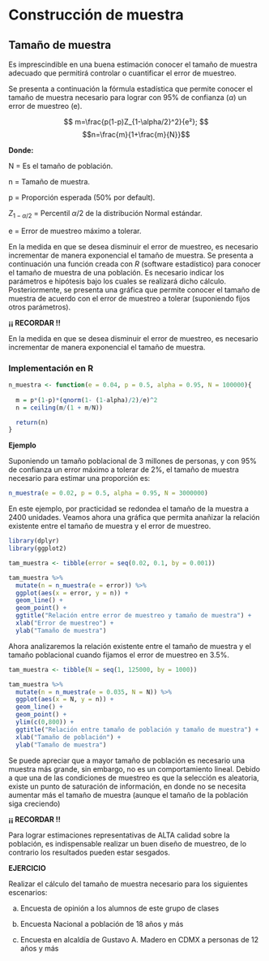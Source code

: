 # Construcción de muestra


## Tamaño de muestra

Es imprescindible en una buena estimación conocer el tamaño de muestra adecuado que permitirá controlar o cuantificar el error de muestreo.

Se presenta a continuación la fórmula estadística que permite conocer el tamaño de muestra necesario para lograr con 95% de confianza ($\alpha$) un error de muestreo (e).

$$
m=\frac{p(1-p)Z_{1-\alpha/2}^2}{e²};
$$
$$n=\frac{m}{1+\frac{m}{N}}$$

**Donde:**

N = Es el tamaño de población.

n = Tamaño de muestra.

p = Proporción esperada (50% por default).

$Z_{1-\alpha/2}$ = Percentil $\alpha/2$ de la distribución Normal estándar.

e = Error de muestreo máximo a tolerar.


En la medida en que se desea disminuir el error de muestreo, es necesario incrementar de manera exponencial el tamaño de muestra. Se presenta a continuación una función creada con *R* (software estadístico) para conocer el tamaño de muestra de una población. Es necesario indicar los parámetros e hipótesis bajo los cuales se realizará dicho cálculo. Posteriormente, se presenta una gráfica que permite conocer el tamaño de muestra de acuerdo con el error de muestreo a tolerar (suponiendo fijos otros parámetros).

::: {.infobox .pin data-latex="{pin}"}
**¡¡ RECORDAR !!**

En la medida en que se desea disminuir el error de muestreo, es necesario incrementar de manera exponencial el tamaño de muestra.
:::

### Implementación en R

```r
n_muestra <- function(e = 0.04, p = 0.5, alpha = 0.95, N = 100000){
  
  m = p*(1-p)*(qnorm(1- (1-alpha)/2)/e)^2
  n = ceiling(m/(1 + m/N)) 

  return(n)
}
```
**Ejemplo**

Suponiendo un tamaño poblacional de 3 millones de personas, y con 95% de confianza un error máximo a tolerar de 2%, el tamaño de muestra necesario para estimar una proporción es:

```r
n_muestra(e = 0.02, p = 0.5, alpha = 0.95, N = 3000000)
```

En este ejemplo, por practicidad se redondea el tamaño de la muestra a 2400 unidades. Veamos ahora una gráfica que permita anañizar la relación existente entre el tamaño de muestra y el error de muestreo.

```r
library(dplyr)
library(ggplot2)

tam_muestra <- tibble(error = seq(0.02, 0.1, by = 0.001))

tam_muestra %>% 
  mutate(n = n_muestra(e = error)) %>% 
  ggplot(aes(x = error, y = n)) +
  geom_line() +
  geom_point() +
  ggtitle("Relación entre error de muestreo y tamaño de muestra") +
  xlab("Error de muestreo") +
  ylab("Tamaño de muestra")

```

Ahora analizaremos la relación existente entre el tamaño de muestra y el tamaño poblacional cuando fijamos el error de muestreo en 3.5%.


```r
tam_muestra <- tibble(N = seq(1, 125000, by = 1000))

tam_muestra %>% 
  mutate(n = n_muestra(e = 0.035, N = N)) %>% 
  ggplot(aes(x = N, y = n)) +
  geom_line() +
  geom_point() +
  ylim(c(0,800)) +
  ggtitle("Relación entre tamaño de población y tamaño de muestra") +
  xlab("Tamaño de población") +
  ylab("Tamaño de muestra")

```

Se puede apreciar que a mayor tamaño de población es necesario una muestra más grande, sin embargo, no es un comportamiento lineal. Debido a que una de las condiciones de muestreo es que la selección es aleatoria, existe un punto de saturación de información, en donde no se necesita aumentar más el tamaño de muestra (aunque el tamaño de la población siga creciendo)


::: {.infobox .important data-latex="{important}"}
**¡¡ RECORDAR !!**

Para lograr estimaciones representativas de ALTA calidad sobre la población, es indispensable realizar un buen diseño de muestreo, de lo contrario los resultados pueden estar sesgados.
:::

::: {.infobox .note data-latex="{note}"}
**EJERCICIO**

Realizar el cálculo del tamaño de muestra necesario para los siguientes escenarios:

a) Encuesta de opinión a los alumnos de este grupo de clases

b) Encuesta Nacional a población de 18 años y más

c) Encuesta en alcaldía de Gustavo A. Madero en CDMX a personas de 12 años y más
:::

